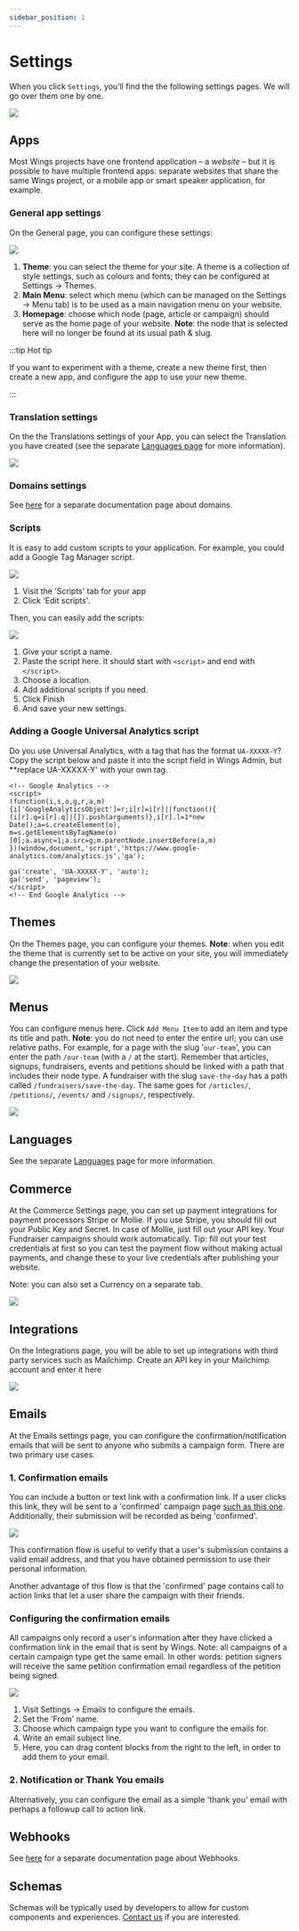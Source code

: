 ```yaml
---
sidebar_position: 1
---
```


# Settings

When you click `Settings`, you’ll find the the following settings pages. We will go over them one by one.

![](https://screens.wings.dev/CleanShot-2020-09-07-at-13.34.00-1599478452.png)

## Apps

Most Wings projects have one frontend application – a _website_ – but it is possible to have multiple frontend apps: separate websites that share the same Wings project, or a mobile app or smart speaker application, for example.

### General app settings

On the General page, you can configure these settings:

![](https://screens.wings.dev/CleanShot-2020-12-02-at-11.49.47-1606906227.png)

1. **Theme**: you can select the theme for your site. A theme is a collection of style settings, such as colours and fonts; they can be configured at Settings -> Themes.
2. **Main Menu**: select which menu (which can be managed on the Settings -> Menu tab) is to be used as a main navigation menu on your website.
3. **Homepage**: choose which node (page, article or campaign) should serve as the home page of your website. **Note**: the node that is selected here will no longer be found at its usual path & slug.

:::tip Hot tip

If you want to experiment with a theme, create a new theme first, then create a new app, and configure the app to use your new theme.

:::

### Translation settings

On the the Translations settings of your App, you can select the Translation you have created (see the separate [Languages page](/docs/setting-up/use-multiple-languages) for more information).

![](https://screens.wings.dev/CleanShot-2020-12-02-at-11.48.21-1606906138.png)

### Domains settings

See [here](custom-domains) for a separate documentation page about domains.

### Scripts

It is easy to add custom scripts to your application. For example, you could add a Google Tag Manager script.

![](https://screens.wings.dev/CleanShot-2020-12-02-at-11.52.51-1606906389.png)

1. Visit the 'Scripts' tab for your app
2. Click 'Edit scripts'.

Then, you can easily add the scripts:

![](https://screens.wings.dev/CleanShot-2020-12-02-at-11.54.25-1606906541.png)

1. Give your script a name.
2. Paste the script here. It should start with `<script>` and end with `</script>`.
3. Choose a location.
4. Add additional scripts if you need.
5. Click Finish
6. And save your new settings.

### Adding a Google Universal Analytics script

Do you use Universal Analytics, with a tag that has the format `UA-XXXXX-Y`? Copy the script below and paste it into the script field in Wings Admin, but **replace UA-XXXXX-Y' with your own tag.

```
<!-- Google Analytics -->
<script>
(function(i,s,o,g,r,a,m){i['GoogleAnalyticsObject']=r;i[r]=i[r]||function(){
(i[r].q=i[r].q||[]).push(arguments)},i[r].l=1*new Date();a=s.createElement(o),
m=s.getElementsByTagName(o)[0];a.async=1;a.src=g;m.parentNode.insertBefore(a,m)
})(window,document,'script','https://www.google-analytics.com/analytics.js','ga');

ga('create', 'UA-XXXXX-Y', 'auto');
ga('send', 'pageview');
</script>
<!-- End Google Analytics -->
```

## Themes

On the Themes page, you can configure your themes. **Note**: when you edit the theme that is currently set to be active on your site, you will immediately change the presentation of your website.

![](https://screens.wings.dev/CleanShot-2020-09-07-at-13.50.20-1599479432.png)

## Menus

You can configure menus here. Click `Add Menu Item` to add an item and type its title and path. **Note**: you do not need to enter the entire url; you can use relative paths. For example, for a page with the slug '`our-team`', you can enter the path `/our-team` (with a `/` at the start). Remember that articles, signups, fundraisers, events and petitions should be linked with a path that includes their node type. A fundraiser with the slug `save-the-day` has a path called `/fundraisers/save-the-day`. The same goes for `/articles/`, `/petitions/`, `/events/` and `/signups/`, respectively.

![](https://screens.wings.dev/Screen-Recording-2020-02-23-17-36-31-1582475796.gif)

## Languages

See the separate [Languages](/docs/setting-up/use-multiple-languages) page for more information.

## Commerce

At the Commerce Settings page, you can set up payment integrations for payment processors Stripe or Mollie. If you use Stripe, you should fill out your Public Key and Secret. In case of Mollie, just fill out your API key. Your Fundraiser campaigns should work automatically. Tip: fill out your test credentials at first so you can test the payment flow without making actual payments, and change these to your live credentials after publishing your website.

Note: you can also set a Currency on a separate tab.

![](https://screens.wings.dev/CleanShot-2020-03-13-at-09.11.43-1584087129.png)

## Integrations

On the Integrations page, you will be able to set up integrations with third party services such as Mailchimp. Create an API key in your Mailchimp account and enter it here

![](https://screens.wings.dev/CleanShot-2020-02-23-at-17.54.20-1582476872.png)

## Emails

At the Emails settings page, you can configure the confirmation/notification emails that will be sent to anyone who submits a campaign form. There are two primary use cases.

### 1. Confirmation emails

You can include a button or text link with a confirmation link. If a user clicks this link, they will be sent to a 'confirmed' campaign page [such as this one](https://demo.wings.dev/petitions/demo-petition/confirmed). Additionally, their submission will be recorded as being 'confirmed'.

![](https://screens.wings.dev/CleanShot-2020-02-23-at-18.04.09-1582477476.png)

This confirmation flow is useful to verify that a user's submission contains a valid email address, and that you have obtained permission to use their personal information.

Another advantage of this flow is that the 'confirmed' page contains call to action links that let a user share the campaign with their friends.

### Configuring the confirmation emails

All campaigns only record a user's information after they have clicked a confirmation link in the email that is sent by Wings. Note: all campaigns of a certain campaign type get the same email. In other words: petition signers will receive the same petition confirmation email regardless of the petition being signed.

![](https://bureaubolster.s3-eu-west-1.amazonaws.com/IMG_1108.jpeg)

1. Visit Settings -> Emails to configure the emails.
2. Set the 'From' name.
3. Choose which campaign type you want to configure the emails for.
4. Write an email subject line.
5. Here, you can drag content blocks from the right to the left, in order to add them to your email.

### 2. Notification or Thank You emails

Alternatively, you can configure the email as a simple 'thank you' email with perhaps a followup call to action link.

## Webhooks

See [here](/docs/guides/webhooks) for a separate documentation page about Webhooks.

## Schemas

Schemas will be typically used by developers to allow for custom components and experiences. [Contact us](mailto:dev@wings.dev) if you are interested.
